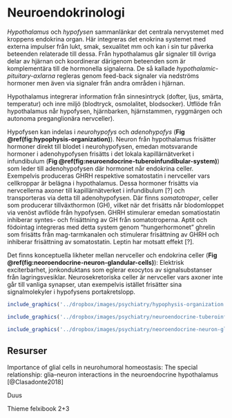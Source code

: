 # Neuroendokrinologi {#neuroendokrinologi}

_Hypothalamus_ och _hypofysen_ sammanlänkar det centrala nervystemet med kroppens endokrina organ. Här integreras det enokrina systemet med externa impulser från lukt, smak, sexualitet mm och kan i sin tur påverka beteenden relaterade till dessa. Från hypothalamus går signaler till övriga delar av hjärnan och koordinerar därigenom beteenden som är komplementära till de hormonella signalerna. De så kallade _hypothalamic-pituitary-axlarna_ regleras genom feed-back signaler via nedströms hormoner men även via signaler från andra områden i hjärnan.

Hypothalamus integrerar information från sinnesintryck (dofter, ljus, smärta, temperatur) och inre miljö (blodtryck, osmolalitet, blodsocker). Utflöde från hypothalamus når hypofysen, hjärnbarken, hjärnstammen, ryggmärgen och autonoma preganglionära nervceller).

Hypofysen kan indelas i _neurohypofys_ och _adenohypofys_ (**Fig \@ref(fig:hypophysis-organization)**). Neuron från hypothalamus frisätter hormoner direkt till blodet i neurohypofysen, emedan motsvarande hormoner i adenohypofysen frisätts i det lokala kapillärnätverket i infundibulum (**Fig \@ref(fig:neuroendocrine-tuberoinfundibular-system)**) som leder till adenohypofysen där hormonet når endokrina celler. Exempelvis produceras GHRH respektive somatostatin i nervceller vars cellkroppar är belägna i hypothalamus. Dessa hormoner frisätts via nervcellerna axoner till kapillärnätverket i infundibulum [?] och transporteras via detta till adenohypofysen. Där finns _somatotroper_, celler som producerar tillväxthormon (GH), vilket när det frisätts når blodomloppet via venöst avflöde från hypofysen. GHRH stimulerar  emedan somatiostatin inhiberar syntes- och frisättning av GH från somatotroperna. Aptit och födointag integreras med detta system genom "hungerhormonet" ghrelin som frisätts från mag-tarmkanalen och stimulerar frisättning av GHRH och inhiberar frisättning av somatostatin. Leptin har motsatt effekt [?].

Det finns konceptuella likheter mellan nervceller och endokrina celler (**Fig \@ref(fig:neoroendocrine-neuron-glandular-cells)**): Elektrisk exciterbarhet, jonkonduktans som eglerar exocytos av signalsubstanser från lagringsvesiklar. Neurosekretoriska celler är nervceller vars axoner inte går till vanliga synapser, utan exempelvis istället frisätter sina signalmolekyler i hypofysens portakretslopp.

```r

include_graphics('../dropbox/images/psychiatry/hypophysis-organization.png')

``` 

```r

include_graphics('../dropbox/images/psychiatry/neuroendocrine-tuberoinfundibular-system.png')

``` 


```r

include_graphics('../dropbox/images/psychiatry/neoroendocrine-neuron-glandular-cells.png')

```

## Resurser

Importance of glial cells in neurohumoral homeostasis: The special relationship: glia–neuron interactions in the neuroendocrine hypothalamus [@Clasadonte2018]

Duus

Thieme felxibook 2+3
